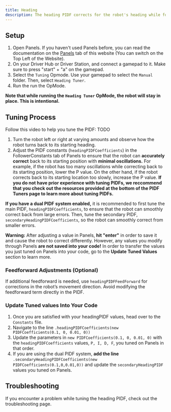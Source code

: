 ```yaml
---
title: Heading
description: The heading PIDF corrects for the robot's heading while following the path. 
---
```


## Setup 

1. Open Panels. If you haven't used Panels before, you can read the documentation on the [Panels](../../../panels) tab of this website (You can switch on the Top Left of the Website).
2. On your Driver Hub or Driver Station, and connect a gamepad to it. Make sure to press "start" + "a" on the gamepad. 
3. Select the `Tuning` Opmode. Use your gamepad to select the `Manual` folder. Then, select `Heading Tuner`.
4. Run the run the OpMode.

**Note that while running the `Heading Tuner` OpMode, the robot will stay in place. This is intentional.**

## Tuning Process
Follow this video to help you tune the PIDF: 
TODO

1. Turn the robot left or right at varying amounts and observe how the robot turns back to its starting heading. 
2. Adjust the PIDF constants (`headingPIDFCoefficients`) in the FollowerConstants tab of Panels to ensure that the robot can **accurately correct** back to its starting position with **minimal oscillations.** For example, if the robot has too many oscillations while correcting back to its starting position, lower the P value. On the other hand, if the robot corrects back to its starting location too slowly, increase the P value. 
**If you do not have prior experience with tuning PIDFs, we reccommend that you check out the resources provided at the bottom of the PIDF Tuners page to learn more about tuning PIDFs.**

**If you have a dual PIDF system enabled,** it is recommended to first tune the main PIDF, `headingPIDFCoefficients`, to ensure that the robot can smoothly correct back from large errors. Then, tune the secondary PIDF, `secondaryHeadingPIDFCoefficients`, so the robot can smoothly correct from smaller errors. 

**Warning:** After adjusting a value in Panels, **hit "enter"** in order to save it and cause the robot to correct differently. However, any values you modify through Panels **are not saved into your code!** In order to transfer the values you just tuned on Panels into your code, go to the **Update Tuned Values** section to learn more.  

### Feedforward Adjustments (Optional)

If additional feedforward is needed, use `headingPIDFFeedForward` for corrections in the robot’s movement direction. Avoid modifying the feedforward term directly in the PIDF.

### Update Tuned values Into Your Code
1. Once you are satisfied with your headingPIDF values, head over to the `Constants` file. 
2. Navigate to the line `.headingPIDFCoefficients(new PIDFCoefficients(0.1, 0, 0.01, 0))` 
3. Update the parameters in `new PIDFCoefficients(0.1, 0, 0.01, 0)` with the `headingPIDFCoefficients` values, `P, I, D, F`, you tuned on Panels in that order. 
4. If you are using the dual PIDF system, **add the line** `.secondaryHeadingPIDFCoefficients(new PIDFCoefficients(0.1,0,0.01,0))` and update the `secondaryHeadingPIDF` values you tuned on Panels. 

## Troubleshooting
If you encounter a problem while tuning the heading PIDF, check out the troubleshooting page. 
